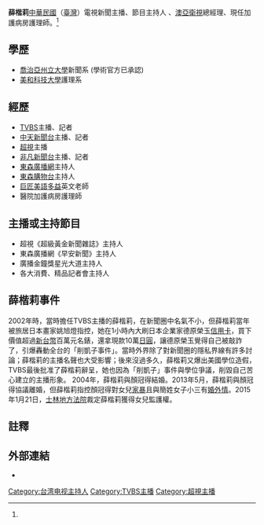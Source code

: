 {{主播資訊
| 主播頭銜     = 
| 主播姓名     = 薛楷莉
| 主播英文名字 = Kelly Hsueh
| 暱稱         = 
| 綽號         = 
| 主播出生年分 = 
| 主播出生日期 = 
| 主播照片檔案 = 
| 主播照片尺寸 = 
| 主播照片圖說 = 
| 出生地       = {{TWN}}
| 主播逝世年分 = 
| 主播逝世日期 = 
| 逝世地       = 
| 國籍         = {{ROC}}
| 籍貫         = 
| 星座 = 
| 最高學歷     = 美國喬治亞州立大學
| 婚姻狀況     = 離婚
| 配偶         = 顏冠得，1女<ref name=apple>{{Cite web |url = http://www.appledaily.com.tw/appledaily/article/headline/20150128/36355250 |title = 薛楷莉喜贏幼女監護權 |date = Jan 28, 2015 |publisher = 蘋果日報 |language = zh-tw |accessdate = Feb 18, 2015 |7 =  |archive-date = 2016-07-09 |archive-url = https://web.archive.org/web/20160709155105/http://www.appledaily.com.tw/appledaily/article/headline/20150128/36355250 |dead-url = no }}</ref>
| 信仰宗教     = 
| 官方網站     = https://www.facebook.com/kelly.hsueh.58
| 備註         = 
|}}

'''薛楷莉'''[[中華民國|中華民國]]（[[臺灣|臺灣]]）電視新聞主播、節目主持人 、[[澳亞衛視|澳亞衛視]]總經理、現任加護病房護理師。<ref name=apple></ref>

==學歷==
*[[喬治亞州立大學|喬治亞州立大學]]新聞系 (學術官方已承認)
*[[美和科技大學|美和科技大學]]護理系

==經歷==
*[[TVBS|TVBS]]主播、記者
*[[中天新聞台|中天新聞台]]主播、記者
*[[超視|超視]]主播
*[[非凡新聞台|非凡新聞台]]主播、記者
*[[東森廣播網|東森廣播網]]主持人
*[[東森購物台|東森購物台]]主持人
*[[巨匠美語|巨匠美語]][[多益|多益]]英文老師
*醫院加護病房護理師

==主播或主持節目==
*超視《超級黃金新聞雜誌》主持人
*東森廣播網《早安新聞》主持人
*廣播金鐘獎星光大道主持人
*各大消費、精品記者會主持人

==薛楷莉事件==
2002年時，當時擔任TVBS主播的薛楷莉，在新聞圈中名氣不小，但薛楷莉當年被旅居日本畫家姚旭燈指控，她在1小時內大刷日本企業家德原榮玉[[信用卡|信用卡]]，買下價值超過[[新台幣|新台幣]]百萬元名錶，還拿現款10萬[[日圓|日圓]]，讓德原榮玉覺得自己被敲詐了，引爆轟動全台的「削凱子事件」。當時外界除了對新聞圈的隱私界線有許多討論；薛楷莉的主播名聲也大受影響；後來沒過多久，薛楷莉又爆出美國學位造假，TVBS最後批准了薛楷莉辭呈，她也因為「削凱子」事件與學位爭議，削毀自己苦心建立的主播形象。
2004年，薛楷莉與顏冠得結婚。2013年5月，薛楷莉與顏冠得協議離婚，但薛楷莉指控顏冠得對女兒[[家暴|家暴]]且與簡姓女子小三有[[婚外情|婚外情]]。2015年1月21日，[[士林地方法院|士林地方法院]]裁定薛楷莉獲得女兒監護權。

== 註釋 ==
{{reflist}}

== 外部連結 ==
*{{facebook|kelly.hsueh.58}}

[[Category:台湾电视主持人|Category:台湾电视主持人]]
[[Category:TVBS主播|Category:TVBS主播]]
[[Category:超視主播|Category:超視主播]]